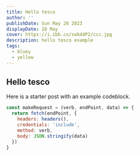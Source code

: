 ```yaml
---
title: Hello tesco
author: ''
publishDate: Sun May 28 2023
displayDate: 28 May
cover: https://i.ibb.co/swkd4P2/ccc.jpg
description: hello tesco example
tags:
  - bluey
  - yellow
---
```


## Hello tesco

Here is a starter post with an example codeblock.


```js
const makeRequest = (verb, endPoint, data) => {
  return fetch(endPoint, {
    headers: headers(),
    credentials: 'include',
    method: verb,
    body: JSON.stringify(data)
  })
}
```
